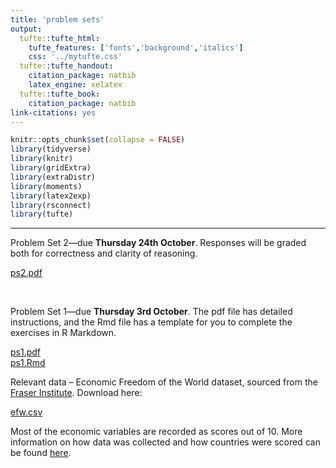 ```yaml
---
title: 'problem sets'
output:
  tufte::tufte_html:
    tufte_features: ['fonts','background','italics']
    css: '../mytufte.css'
  tufte::tufte_handout:
    citation_package: natbib
    latex_engine: xelatex
  tufte::tufte_book:
    citation_package: natbib
link-citations: yes
---
```


```r
knitr::opts_chunk$set(collapse = FALSE)
library(tidyverse)
library(knitr)
library(gridExtra)
library(extraDistr)
library(moments)
library(latex2exp)
library(rsconnect)
library(tufte)
```

---

Problem Set 2---due **Thursday 24th October**. Responses will be graded both for correctness and clarity of reasoning.   

<a href="./ps/ps2.pdf" download>ps2.pdf</a>

\ 

Problem Set 1---due **Thursday 3rd October**. The pdf file has detailed instructions, and the Rmd file has a template for you to complete the exercises in R Markdown.  

<a href="./ps/ps1.pdf" download>ps1.pdf</a>  
<a href="./ps/ps1.Rmd" download>ps1.Rmd</a>  

Relevant data -- Economic Freedom of the World dataset, sourced from the <a href="https://www.fraserinstitute.org/economic-freedom/">Fraser Institute</a>. Download here:  

<a href="./data/efw.csv" download>efw.csv</a>  

Most of the economic variables are recorded as scores out of 10. More information on how data was collected and how countries were scored can be found <a href="https://www.fraserinstitute.org/economic-freedom/approach">here</a>. 
